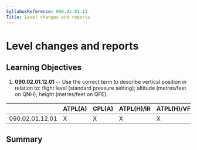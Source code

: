 ```yaml
---
SyllabusReference: 090.02.01.12
Title: Level changes and reports
---
```


# Level changes and reports

## Learning Objectives

1.  **090.02.01.12.01** -- Use the correct term to describe vertical position in
    relation to: flight level (standard pressure setting); altitude (metres/feet
    on QNH); height (metres/feet on QFE).

|                 | ATPL(A) | CPL(A) | ATPL(H)/IR | ATPL(H)/VFR | CPL(H) | IR  | CBIR(A) |
| --------------- | ------- | ------ | ---------- | ----------- | ------ | --- | ------- |
| 090.02.01.12.01 | X       | X      | X          | X           | X      | X   | X       |

## Summary
